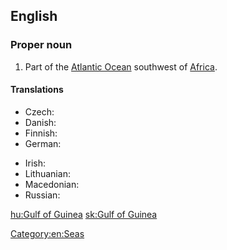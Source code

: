 ==English==
{{wikipedia}}

===Proper noun===
{{en-proper noun|head=[[gulf|Gulf]] [[of]] [[Guinea]]}}

# Part of the [[Atlantic Ocean]] southwest of [[Africa]].

====Translations====
{{trans-top|part of the Atlantic Ocean}}
* Czech: {{t+|cs|Guinejský záliv|m}}
* Danish: {{t|da|Guineabugten}}
* Finnish: {{t|fi|Guineanlahti}}
* German: {{t|de|Golf von Guinea|m}}
{{trans-mid}}
* Irish: {{t|ga|Murascaill na Guine|f}}
* Lithuanian: {{t|lt|Gvinėjos įlanka}}
* Macedonian: {{t|mk|Гвинејски Залив|m|tr=Gvínejski Záliv|sc=Cyrl}}
* Russian: {{t|ru|Гвине́йский зали́в|m}}
{{trans-bottom}}

[[Category:en:Seas]]

[[hu:Gulf of Guinea]]
[[sk:Gulf of Guinea]]